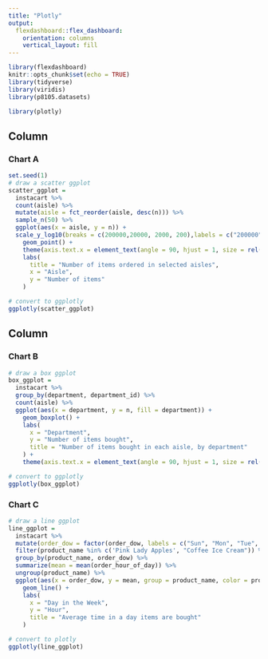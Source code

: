 ```yaml
---
title: "Plotly"
output: 
  flexdashboard::flex_dashboard:
    orientation: columns
    vertical_layout: fill
---
```


```r
library(flexdashboard)
knitr::opts_chunk$set(echo = TRUE)
library(tidyverse)
library(viridis)
library(p8105.datasets)

library(plotly)
```

Column {data-width=650}
-----------------------------------------------------------------------

### Chart A

```r
set.seed(1)
# draw a scatter ggplot
scatter_ggplot = 
  instacart %>% 
  count(aisle) %>% 
  mutate(aisle = fct_reorder(aisle, desc(n))) %>% 
  sample_n(50) %>% 
  ggplot(aes(x = aisle, y = n)) +
  scale_y_log10(breaks = c(200000,20000, 2000, 200),labels = c("200000","20000", "2000", "200"), limits = c(200,200001)) +
    geom_point() +
    theme(axis.text.x = element_text(angle = 90, hjust = 1, size = rel(1))) +
    labs(
      title = "Number of items ordered in selected aisles",
      x = "Aisle",
      y = "Number of items"
    ) 

# convert to ggplotly
ggplotly(scatter_ggplot) 
```

Column {data-width=350}
-----------------------------------------------------------------------

### Chart B

```r
# draw a box ggplot
box_ggplot = 
  instacart %>%
  group_by(department, department_id) %>% 
  count(aisle) %>% 
  ggplot(aes(x = department, y = n, fill = department)) +
    geom_boxplot() +
    labs(
      x = "Department",
      y = "Number of items bought",
      title = "Number of items bought in each aisle, by department"
    ) +
    theme(axis.text.x = element_text(angle = 90, hjust = 1, size = rel(1)))

# convert to ggplotly
ggplotly(box_ggplot)
```

### Chart C

```r
# draw a line ggplot
line_ggplot = 
  instacart %>% 
  mutate(order_dow = factor(order_dow, labels = c("Sun", "Mon", "Tue", "Wed", "Thu", "Fri", "Sat"))) %>% 
  filter(product_name %in% c('Pink Lady Apples', "Coffee Ice Cream")) %>% 
  group_by(product_name, order_dow) %>% 
  summarize(mean = mean(order_hour_of_day)) %>% 
  ungroup(product_name) %>% 
  ggplot(aes(x = order_dow, y = mean, group = product_name, color = product_name)) +
    geom_line() +
    labs(
      x = "Day in the Week",
      y = "Hour",
      title = "Average time in a day items are bought"
    ) 

# convert to plotly
ggplotly(line_ggplot)
```